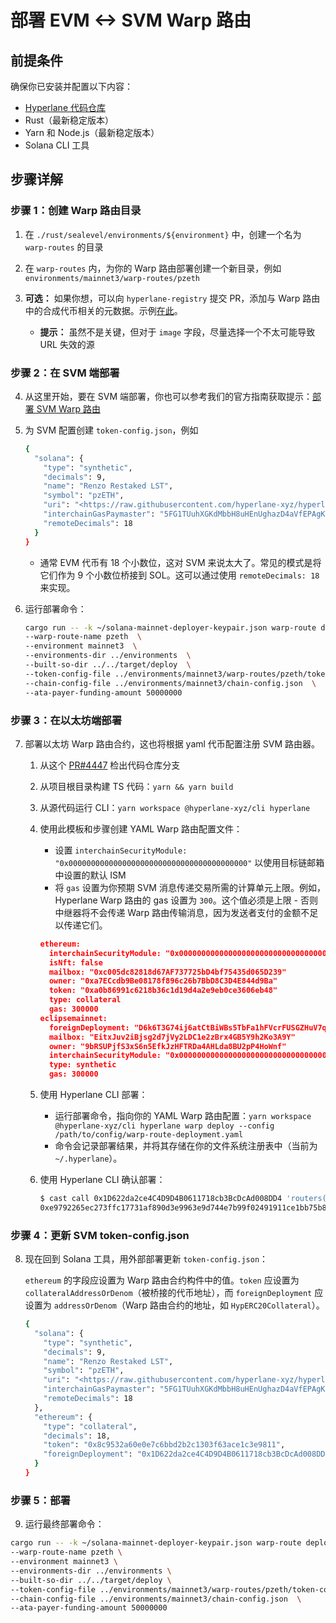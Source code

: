 # 部署 EVM \<-> SVM Warp 路由

## 前提条件

确保你已安装并配置以下内容：

- [Hyperlane 代码仓库](https://github.com/hyperlane-xyz/hyperlane-monorepo)
- Rust（最新稳定版本）
- Yarn 和 Node.js（最新稳定版本）
- Solana CLI 工具

## 步骤详解

### 步骤 1：创建 Warp 路由目录

1. 在 `./rust/sealevel/environments/${environment}` 中，创建一个名为 `warp-routes` 的目录
2. 在 `warp-routes` 内，为你的 Warp 路由部署创建一个新目录，例如 `environments/mainnet3/warp-routes/pzeth`
3. **可选：** 如果你想，可以向 `hyperlane-registry` 提交 PR，添加与 Warp 路由中的合成代币相关的元数据。示例[在此](https://github.com/hyperlane-xyz/hyperlane-registry/pull/142)。

   - **提示：** 虽然不是关键，但对于 `image` 字段，尽量选择一个不太可能导致 URL 失效的源

### 步骤 2：在 SVM 端部署

4. 从这里开始，要在 SVM 端部署，你也可以参考我们的官方指南获取提示：[部署 SVM Warp 路由](https://hyperlane.cc/docs/guides/deploy-svm-warp-route)
5. 为 SVM 配置创建 `token-config.json`，例如

   ```bash
   {
     "solana": {
       "type": "synthetic",
       "decimals": 9,
       "name": "Renzo Restaked LST",
       "symbol": "pzETH",
       "uri": "<https://raw.githubusercontent.com/hyperlane-xyz/hyperlane-registry/12660fd34d30e960a748d87408a8d88f634f7454/deployments/warp_routes/pzETH/ethereum-solana-metadata.json>",
       "interchainGasPaymaster": "5FG1TUuhXGKdMbbH8uHEnUghazD4aVfEPAgKLNGNx3SL",
       "remoteDecimals": 18
     }
   }
   ```

   - 通常 EVM 代币有 18 个小数位，这对 SVM 来说太大了。常见的模式是将它们作为 9 个小数位桥接到 SOL。这可以通过使用 `remoteDecimals: 18` 来实现。

6. 运行部署命令：

   ```bash
   cargo run -- -k ~/solana-mainnet-deployer-keypair.json warp-route deploy \
   --warp-route-name pzeth  \
   --environment mainnet3  \
   --environments-dir ../environments  \
   --built-so-dir ../../target/deploy  \
   --token-config-file ../environments/mainnet3/warp-routes/pzeth/token-config.json  \
   --chain-config-file ../environments/mainnet3/chain-config.json  \
   --ata-payer-funding-amount 50000000
   ```

### 步骤 3：在以太坊端部署

7. 部署以太坊 Warp 路由合约，这也将根据 yaml 代币配置注册 SVM 路由器。

   1. 从这个 [PR#4447](https://github.com/hyperlane-xyz/hyperlane-monorepo/pull/4447) 检出代码仓库分支
   2. 从项目根目录构建 TS 代码：`yarn && yarn build`
   3. 从源代码运行 CLI：`yarn workspace @hyperlane-xyz/cli hyperlane`
   4. 使用此模板和步骤创建 YAML Warp 路由配置文件：

      - 设置 `interchainSecurityModule: "0x0000000000000000000000000000000000000000"` 以使用目标链邮箱中设置的默认 ISM
      - 将 `gas` 设置为你预期 SVM 消息传递交易所需的计算单元上限。例如，Hyperlane Warp 路由的 gas 设置为 `300`。这个值必须是上限 - 否则中继器将不会传递 Warp 路由传输消息，因为发送者支付的金额不足以传递它们。

      ```json
      ethereum:
        interchainSecurityModule: "0x0000000000000000000000000000000000000000"
        isNft: false
        mailbox: "0xc005dc82818d67AF737725bD4bf75435d065D239"
        owner: "0xa7ECcdb9Be08178f896c26b7BbD8C3D4E844d9Ba"
        token: "0xa0b86991c6218b36c1d19d4a2e9eb0ce3606eb48"
        type: collateral
        gas: 300000
      eclipsemainnet:
        foreignDeployment: "D6k6T3G74ij6atCtBiWBs5TbFa1hFVcrFUSGZHuV7q3Z"
        mailbox: "EitxJuv2iBjsg2d7jVy2LDC1e2zBrx4GB5Y9h2Ko3A9Y"
        owner: "9bRSUPjfS3xS6n5EfkJzHFTRDa4AHLda8BU2pP4HoWnf"
        interchainSecurityModule: "0x0000000000000000000000000000000000000000"
        type: synthetic
        gas: 300000
      ```

   5. 使用 Hyperlane CLI 部署：
      - 运行部署命令，指向你的 YAML Warp 路由配置：`yarn workspace @hyperlane-xyz/cli hyperlane warp deploy --config /path/to/config/warp-route-deployment.yaml`
      - 命令会记录部署结果，并将其存储在你的文件系统注册表中（当前为 `~/.hyperlane`）。
   6. 使用 Hyperlane CLI 确认部署：
      ```bash
      $ cast call 0x1D622da2ce4C4D9D4B0611718cb3BcDcAd008DD4 'routers(uint32)(bytes32)' $DESTINATION_DOMAIN --rpc-url $(rpc ethereum) 1399811149
      0xe9792265ec273ffc17731af890d3e9963e9d744e7b99f02491911ce1bb75b8cb
      ```

### 步骤 4：更新 SVM token-config.json

8. 现在回到 Solana 工具，用外部部署更新 `token-config.json`：

   `ethereum` 的字段应设置为 Warp 路由合约构件中的值。`token` 应设置为 `collateralAddressOrDenom`（被桥接的代币地址），而 `foreignDeployment` 应设置为 `addressOrDenom`（Warp 路由合约的地址，如 `HypERC20Collateral`）。

   ```bash
   {
     "solana": {
       "type": "synthetic",
       "decimals": 9,
       "name": "Renzo Restaked LST",
       "symbol": "pzETH",
       "uri": "<https://raw.githubusercontent.com/hyperlane-xyz/hyperlane-registry/12660fd34d30e960a748d87408a8d88f634f7454/deployments/warp_routes/pzETH/ethereum-solana-metadata.json>",
       "interchainGasPaymaster": "5FG1TUuhXGKdMbbH8uHEnUghazD4aVfEPAgKLNGNx3SL",
       "remoteDecimals": 18
     },
     "ethereum": {
       "type": "collateral",
       "decimals": 18,
       "token": "0x8c9532a60e0e7c6bbd2b2c1303f63ace1c3e9811",
       "foreignDeployment": "0x1D622da2ce4C4D9D4B0611718cb3BcDcAd008DD4"
     }
   }
   ```

### 步骤 5：部署

9. 运行最终部署命令：

```bash
cargo run -- -k ~/solana-mainnet-deployer-keypair.json warp-route deploy  \
--warp-route-name pzeth \
--environment mainnet3 \
--environments-dir ../environments \
--built-so-dir ../../target/deploy \
--token-config-file ../environments/mainnet3/warp-routes/pzeth/token-config.json  \
--chain-config-file ../environments/mainnet3/chain-config.json  \
--ata-payer-funding-amount 50000000
```
